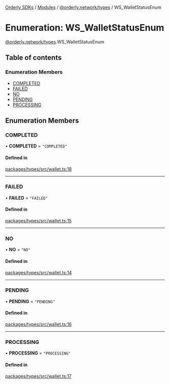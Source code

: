 [Orderly SDKs](/sdks/tech-doc/README) / [Modules](/sdks/tech-doc/modules) / [@orderly.network/types](/sdks/tech-doc/modules/orderly_network_types) / WS\_WalletStatusEnum

# Enumeration: WS\_WalletStatusEnum

[@orderly.network/types](/sdks/tech-doc/modules/orderly_network_types).WS_WalletStatusEnum

## Table of contents

### Enumeration Members

- [COMPLETED](/sdks/tech-doc/enums/orderly_network_types.WS_WalletStatusEnum#completed)
- [FAILED](/sdks/tech-doc/enums/orderly_network_types.WS_WalletStatusEnum#failed)
- [NO](/sdks/tech-doc/enums/orderly_network_types.WS_WalletStatusEnum#no)
- [PENDING](/sdks/tech-doc/enums/orderly_network_types.WS_WalletStatusEnum#pending)
- [PROCESSING](/sdks/tech-doc/enums/orderly_network_types.WS_WalletStatusEnum#processing)

## Enumeration Members

### COMPLETED

• **COMPLETED** = ``"COMPLETED"``

#### Defined in

[packages/types/src/wallet.ts:18](https://github.com/OrderlyNetwork/js-sdk/blob/91fd031/packages/types/src/wallet.ts#L18)

___

### FAILED

• **FAILED** = ``"FAILED"``

#### Defined in

[packages/types/src/wallet.ts:15](https://github.com/OrderlyNetwork/js-sdk/blob/91fd031/packages/types/src/wallet.ts#L15)

___

### NO

• **NO** = ``"NO"``

#### Defined in

[packages/types/src/wallet.ts:14](https://github.com/OrderlyNetwork/js-sdk/blob/91fd031/packages/types/src/wallet.ts#L14)

___

### PENDING

• **PENDING** = ``"PENDING"``

#### Defined in

[packages/types/src/wallet.ts:16](https://github.com/OrderlyNetwork/js-sdk/blob/91fd031/packages/types/src/wallet.ts#L16)

___

### PROCESSING

• **PROCESSING** = ``"PROCESSING"``

#### Defined in

[packages/types/src/wallet.ts:17](https://github.com/OrderlyNetwork/js-sdk/blob/91fd031/packages/types/src/wallet.ts#L17)
